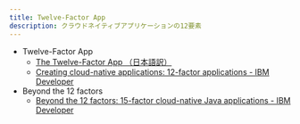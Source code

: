 ```yaml
---
title: Twelve-Factor App
description: クラウドネイティブアプリケーションの12要素
---
```


* Twelve-Factor App
  * [The Twelve-Factor App （日本語訳）](https://12factor.net/ja/)
  * [Creating cloud-native applications: 12-factor applications - IBM Developer](https://developer.ibm.com/articles/creating-a-12-factor-application-with-open-liberty/)
* Beyond the 12 factors
  * [Beyond the 12 factors: 15-factor cloud-native Java applications - IBM Developer](https://developer.ibm.com/articles/15-factor-applications/)
